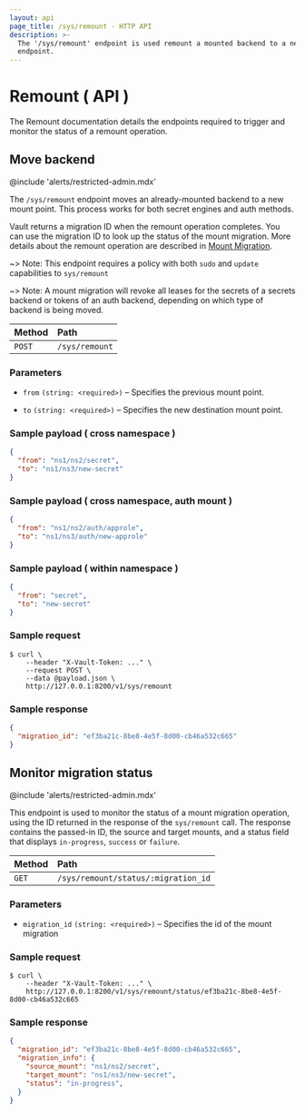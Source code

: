 ```yaml
---
layout: api
page_title: /sys/remount - HTTP API
description: >-
  The '/sys/remount' endpoint is used remount a mounted backend to a new
  endpoint.
---
```


# Remount ( API )

The Remount documentation details the endpoints required to trigger and monitor the status of a remount operation.

## Move backend

@include 'alerts/restricted-admin.mdx'

The `/sys/remount` endpoint moves an already-mounted backend to a new mount point. This process works for both secret
engines and auth methods.

Vault returns a migration ID when the remount operation completes. You
can use the migration ID to look up the status of the mount migration.
More details about the remount operation are described in
[Mount Migration](/vault/docs/concepts/mount-migration).

~> Note: This endpoint requires a policy with both `sudo` and `update` capabilities to `sys/remount`

~> Note: A mount migration will revoke all leases for the secrets of a secrets backend or tokens of an auth backend,
depending on which type of backend is being moved.


| Method | Path           |
| :----- | :------------- |
| `POST` | `/sys/remount` |

### Parameters

- `from` `(string: <required>)` – Specifies the previous mount point.

- `to` `(string: <required>)` – Specifies the new destination mount point.

### Sample payload ( cross namespace )

```json
{
  "from": "ns1/ns2/secret",
  "to": "ns1/ns3/new-secret"
}
```

### Sample payload ( cross namespace, auth mount )

```json
{
  "from": "ns1/ns2/auth/approle",
  "to": "ns1/ns3/auth/new-approle"
}
```

### Sample payload ( within namespace )

```json
{
  "from": "secret",
  "to": "new-secret"
}
```

### Sample request

```shell-session
$ curl \
    --header "X-Vault-Token: ..." \
    --request POST \
    --data @payload.json \
    http://127.0.0.1:8200/v1/sys/remount
```

### Sample response

```json
{
  "migration_id": "ef3ba21c-8be8-4e5f-8d00-cb46a532c665"
}
```

## Monitor migration status

@include 'alerts/restricted-admin.mdx'

This endpoint is used to monitor the status of a mount migration operation, using the ID returned in the response
of the `sys/remount` call. The response contains the passed-in ID, the source and target mounts, and a status field
that displays `in-progress`, `success` or `failure`.

| Method | Path           |
| :----- | :------------- |
| `GET` | `/sys/remount/status/:migration_id` |

### Parameters

- `migration_id` `(string: <required>)` – Specifies the id of the mount migration

### Sample request

```shell-session
$ curl \
    --header "X-Vault-Token: ..." \
    http://127.0.0.1:8200/v1/sys/remount/status/ef3ba21c-8be8-4e5f-8d00-cb46a532c665
```

### Sample response

```json
{
  "migration_id": "ef3ba21c-8be8-4e5f-8d00-cb46a532c665",
  "migration_info": {
    "source_mount": "ns1/ns2/secret",
    "target_mount": "ns1/ns3/new-secret",
    "status": "in-progress",
  }
}
```
